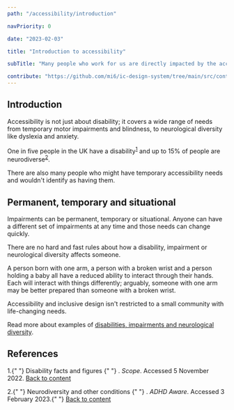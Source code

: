 ```yaml
---
path: "/accessibility/introduction"

navPriority: 0

date: "2023-02-03"

title: "Introduction to accessibility"

subTitle: "Many people who work for us are directly impacted by the accessibility decisions we make."

contribute: "https://github.com/mi6/ic-design-system/tree/main/src/content/structured/accessibility/introduction.mdx"
---
```


## Introduction

Accessibility is not just about disability; it covers a wide range of needs from temporary motor impairments and blindness, to neurological diversity like dyslexia and anxiety.

One in five people in the UK have a disability<sup id="ref-1"><a href="#fn-1">1</a></sup> and up to 15% of people are neurodiverse<sup id="ref-2"><a href="#fn-2">2</a></sup>.

There are also many people who might have temporary accessibility needs and wouldn't identify as having them.

## Permanent, temporary and situational

Impairments can be permanent, temporary or situational. Anyone can have a different set of impairments at any time and those needs can change quickly.

There are no hard and fast rules about how a disability, impairment or neurological diversity affects someone.

A person born with one arm, a person with a broken wrist and a person holding a baby all have a reduced ability to interact through their hands. Each will interact with things differently; arguably, someone with one arm may be better prepared than someone with a broken wrist.

Accessibility and inclusive design isn't restricted to a small community with life-changing needs.

Read more about examples of [disabilities, impairments and neurological diversity](/accessibility/needs).

## References

<p>
  1.{" "}
  <ic-link
    target="_blank"
    href="https://www.scope.org.uk/media/disability-facts-figures/"
    rel="noreferer noopener nofollow"
    id="fn-1"
  >
    Disability facts and figures
  </ic-link>{" "}
  .<i> Scope</i>. Accessed 5 November 2022. <a href="#ref-1">Back to content</a>
</p>
<p>
  2.{" "}
  <ic-link
    target="_blank"
    href="https://adhdaware.org.uk/what-is-adhd/neurodiversity-and-other-conditions/"
    rel="noreferer noopener nofollow"
    id="fn-2"
  >
    Neurodiversity and other conditions
  </ic-link>{" "}
  .<i> ADHD Aware</i>. Accessed 3 February 2023.{" "}
  <a href="#ref-2">Back to content</a>
</p>
